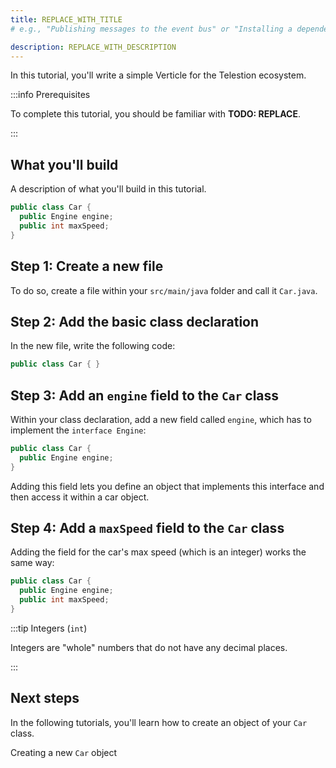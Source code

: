 ```yaml
---
title: REPLACE_WITH_TITLE
# e.g., "Publishing messages to the event bus" or "Installing a dependency using npm"

description: REPLACE_WITH_DESCRIPTION
---
```


<!--
Tutorial
========

=== When to use this template:
Use this template when you want to give a quick, step-by-step tutorial for solving a specific
technical problem. Tutorials allow the reader to learn how to implement something within
their projects quickly.

=== When not to use this template:
When your article focuses more on a concept/technology and is not rooted in a specific technical
problem ("how to do XY?"), consider using a guide instead.

=== Guide or Tutorial
A tutorial provides a quick, technical "step-by-step" tutorial for a
given problem. Thus, a guide describes less the handling of a specific problem
and more the general interaction of the reader with a given concept.

Example with npm articles:
- "npm": (Concept, explaining what npm is)
- "Installing a dependency with npm" (Tutorial, providing a quick tutorial to
  solve a technical problem)
- "Managing dependencies with npm" (Guide, including both technical knowledge, but
  also best practices and more)

=== Writing tips:
- Write in the present tense
- Use neutral pronouns (they/them instead of he/she and him/her)
- Be respectful to everyone
- Be aware of the potential for cultural misunderstandings
- Provide explanations for what you do, but focus on the step-by-step guide
  without deeply explaining every technical decision and why it's best prcatice
  to do so (you can describe best practices in a guide, a tutorial must focus on
  keeping the "step by step" flow going)
-->

<!-- Relevant imports: -->


<!-- Short description of what the article covers: -->

In this tutorial, you'll write a simple Verticle for the Telestion ecosystem.

:::info Prerequisites

To complete this tutorial, you should be familiar with **TODO: REPLACE**.

:::

## What you'll build

A description of what you'll build in this tutorial.

````java title='Car.java'
public class Car {
  public Engine engine;
  public int maxSpeed;
}
````

## Step 1: Create a new file

To do so, create a file within your `src/main/java` folder and call it
`Car.java`.

## Step 2: Add the basic class declaration

In the new file, write the following code:

````java title='Car.java'
public class Car { }
````

## Step 3: Add an `engine` field to the `Car` class

Within your class declaration, add a new field called `engine`, which has to
implement the `interface Engine`:

````java title='Car.java' {2}
public class Car {
  public Engine engine;
}
````

Adding this field lets you define an object that implements this interface and
then access it within a car object.

## Step 4: Add a `maxSpeed` field to the `Car` class

Adding the field for the car's max speed (which is an integer) works the same
way:

````java title='Car.java' {3}
public class Car {
  public Engine engine;
  public int maxSpeed;
}
````

:::tip Integers (`int`)

Integers are "whole" numbers that do not have any decimal places.

:::

## Next steps

<!-- Short concluding sentence: -->

In the following tutorials, you'll learn how to create an object of your `Car`
class.

<!-- Links to next steps/related articles -->

<Reference to="../creating-objects">
	Creating a new <code>Car</code> object
</Reference>

<!--
Snippets
--------

<Reference to="../other-article">
    Relative Link to other article
</Reference>

<Reference to="https://www.example.com">
    Example Website
</Reference>
-->

